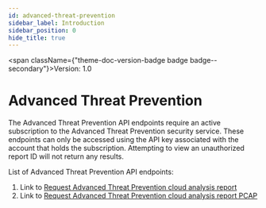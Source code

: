 ```yaml
---
id: advanced-threat-prevention
sidebar_label: Introduction
sidebar_position: 0
hide_title: true
---
```



<span className={"theme-doc-version-badge badge badge--secondary"}>Version: 1.0</span>

# Advanced Threat Prevention




The Advanced Threat Prevention API endpoints require an active subscription to the Advanced Threat Prevention security service. These endpoints can only be accessed using the API key associated with the account that holds the subscription. Attempting to view an unauthorized report ID will not return any results.

List of Advanced Threat Prevention API endpoints:
1. Link to [Request Advanced Threat Prevention cloud analysis report](advanced-threat-prevention#operation/postatpreportsbatchmode)
2. Link to [Request Advanced Threat Prevention cloud analysis report PCAP](advanced-threat-prevention#operation/getatppcaps)



      